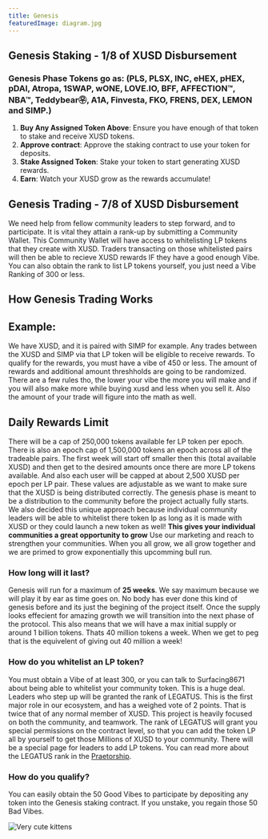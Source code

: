 ```yaml
---
title: Genesis
featuredImage: diagram.jpg
---
```



## Genesis Staking - 1/8 of XUSD Disbursement 

### Genesis Phase Tokens go as: (PLS, PLSX, INC, eHEX, pHEX, pDAI, Atropa, 1SWAP, wONE, LOVE.IO, BFF, AFFECTION™, NBA™, Teddybear㉾, A1A, Finvesta, FKO, FRENS, DEX, LEMON and SIMP.)
1. **Buy Any Assigned Token Above**: Ensure you have enough of that token to stake and receive XUSD tokens.
2. **Approve contract**: Approve the staking contract to use your token for deposits.
3. **Stake Assigned Token**:  Stake your token to start generating XUSD rewards.
4. **Earn**: Watch your XUSD grow as the rewards accumulate!

## Genesis Trading - 7/8 of XUSD Disbursement 

We need help from fellow community leaders to step forward, and to participate. It is vital they attain a rank-up by submitting a Community Wallet. This Community Wallet will have access to whitelisting LP tokens that they create with XUSD. Traders transacting on those whitelisted pairs will then be able to recieve XUSD rewards IF they have a good enough Vibe.
You can also obtain the rank to list LP tokens yourself, you just need a Vibe Ranking of 300 or less. 

## How Genesis Trading Works

## **Example:**
We have XUSD, and it is paired with SIMP for example. Any trades between the XUSD and SIMP via that LP token will be eligible to receive rewards. To qualify for the rewards, you must have a vibe of 450 or less. The amount of rewards and additional amount threshholds are going to be randomized. 
There are a few rules tho, the lower your vibe the more you will make and if you will also make more while buying xusd and less when you sell it. Also the amount of your trade will figure into the math as well. 

## Daily Rewards Limit

There will be a cap of 250,000 tokens available fer LP token per epoch. There is also an epoch cap of 1,500,000 tokens an epoch across all of the tradeable pairs. The first week will start off smaller then this (total available XUSD) and then get to the desired amounts once there are more LP tokens available.
And also each user will be capped at about 2,500 XUSD per epoch per LP pair. These values are adjustable as we want to make sure that the XUSD is being distributed correctly. The genesis phase is meant to be a distribution to the community before the project actually fully starts.
We also decided this unique approach because individual community leaders will be able to whitelist there token lp as long as it is made with XUSD or they could launch a new token as well! **This gives your individual communities a great opportunity to grow** Use our marketing and reach to strengthen your communities. When 
you all grow, we all grow together and we are primed to grow exponentially this upcomming bull run.   

### How long will it last? 
Genesis will run for a maximum of **25 weeks**. We say maximum because we will play it by ear as time goes on. No body has ever done this kind of genesis before and its just the begining of the project itself. Once the supply looks effecient for amazing growth we will transition into the next phase of the protocol. 
This also means that we will have a max initial supply or around 1 billion tokens. Thats 40 million tokens a week. When we get to peg that is the equivelent of giving out 40 million a week!

### How do you whitelist an LP token?

You must obtain a Vibe of at least 300, or you can talk to Surfacing8671 about being able to whitelist your community token. This is a huge deal. Leaders who step up will be granted the rank of LEGATUS. This is the first major role in our ecosystem, and has a weighed vote of 2 points. That is twice that of any normal member of XUSD. 
This project is heavily focused on both the community, and teamwork. The rank of LEGATUS will grant you special permissions on the contract level, so that you can add the token LP all by yourself to get those Millions of XUSD to your community. There will be a special page for leaders to add LP tokens. You can read more about the LEGATUS rank in the [Praetorship](https://xusd-docs.vercel.app/docs/PraetorshipDev/PraetorshipDev).

### How do you qualify? 
You can easily obtain the 50 Good Vibes to participate by depositing any token into the Genesis staking contract. If you unstake, you regain those 50 Bad Vibes. 

![Very cute kittens](/XUSDGenesisFlowchart.jpg 'XUSD Genesis')

